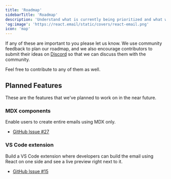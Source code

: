 ```yaml
---
title: 'Roadmap'
sidebarTitle: 'Roadmap'
description: 'Understand what is currently being prioritized and what we are planning to build in the near future.'
'og:image': 'https://react.email/static/covers/react-email.png'
icon: 'map'
---
```


If any of these are important to you please let us know. We use community feedback to plan our roadmap, and we also encourage contributors to submit their ideas on [Discord](https://react.email/discord) so that we can discuss them with the community.

Feel free to contribute to any of them as well.

## Planned Features

These are the features that we've planned to work on in the near future.

### MDX components

Enable users to create entire emails using MDX only.

- [GitHub Issue #27](https://github.com/resend/react-email/issues/27)

### VS Code extension

Build a VS Code extension where developers can build the email using React on one side and see a live preview right next to it.

- [GitHub Issue #15](https://github.com/resend/react-email/issues/15)
